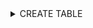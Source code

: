 <details>
<summary>CREATE TABLE</summary>

```sql
IF OBJECT_ID(N'[dbo].[T_ACSGR]', 'SN') IS NOT NULL DROP SYNONYM [dbo].[T_ACSGR];CREATE SYNONYM [dbo].[T_ACSGR] FOR [default].[main_ac_x_215].[dbo].[T_ACSGR];
IF OBJECT_ID(N'[dbo].[T_ACSGRLVLS]', 'SN') IS NOT NULL DROP SYNONYM [dbo].[T_ACSGRLVLS];CREATE SYNONYM [dbo].[T_ACSGRLVLS] FOR [default].[main_ac_x_215].[dbo].[T_ACSGRLVLS];
IF OBJECT_ID(N'[dbo].[T_ACSGRSENT]', 'SN') IS NOT NULL DROP SYNONYM [dbo].[T_ACSGRSENT];CREATE SYNONYM [dbo].[T_ACSGRSENT] FOR [default].[main_ac_x_215].[dbo].[T_ACSGRSENT];
IF OBJECT_ID(N'[dbo].[T_ACSGRUSS]', 'SN') IS NOT NULL DROP SYNONYM [dbo].[T_ACSGRUSS];CREATE SYNONYM [dbo].[T_ACSGRUSS] FOR [default].[main_ac_x_215].[dbo].[T_ACSGRUSS];
IF OBJECT_ID(N'[dbo].[T_ACSLVL]', 'SN') IS NOT NULL DROP SYNONYM [dbo].[T_ACSLVL];CREATE SYNONYM [dbo].[T_ACSLVL] FOR [default].[main_ac_x_215].[dbo].[T_ACSLVL];
IF OBJECT_ID(N'[dbo].[T_ACSLVLITM]', 'SN') IS NOT NULL DROP SYNONYM [dbo].[T_ACSLVLITM];CREATE SYNONYM [dbo].[T_ACSLVLITM] FOR [default].[main_ac_x_215].[dbo].[T_ACSLVLITM];
IF OBJECT_ID(N'[dbo].[T_ACSLVLITMDRS]', 'SN') IS NOT NULL DROP SYNONYM [dbo].[T_ACSLVLITMDRS];CREATE SYNONYM [dbo].[T_ACSLVLITMDRS] FOR [default].[main_ac_x_215].[dbo].[T_ACSLVLITMDRS];
IF OBJECT_ID(N'[dbo].[T_ACSLVLITMS]', 'SN') IS NOT NULL DROP SYNONYM [dbo].[T_ACSLVLITMS];CREATE SYNONYM [dbo].[T_ACSLVLITMS] FOR [default].[main_ac_x_215].[dbo].[T_ACSLVLITMS];
IF OBJECT_ID(N'[dbo].[T_ACSLVLSENT]', 'SN') IS NOT NULL DROP SYNONYM [dbo].[T_ACSLVLSENT];CREATE SYNONYM [dbo].[T_ACSLVLSENT] FOR [default].[main_ac_x_215].[dbo].[T_ACSLVLSENT];
IF OBJECT_ID(N'[dbo].[T_AD_COLUMN]', 'SN') IS NOT NULL DROP SYNONYM [dbo].[T_AD_COLUMN];CREATE SYNONYM [dbo].[T_AD_COLUMN] FOR [default].[main_ac_x_215].[dbo].[T_AD_COLUMN];
IF OBJECT_ID(N'[dbo].[T_AD_GROUP_FILTER]', 'SN') IS NOT NULL DROP SYNONYM [dbo].[T_AD_GROUP_FILTER];CREATE SYNONYM [dbo].[T_AD_GROUP_FILTER] FOR [default].[main_ac_x_215].[dbo].[T_AD_GROUP_FILTER];
IF OBJECT_ID(N'[dbo].[T_AD_GROUP_FILTER_SETTING]', 'SN') IS NOT NULL DROP SYNONYM [dbo].[T_AD_GROUP_FILTER_SETTING];CREATE SYNONYM [dbo].[T_AD_GROUP_FILTER_SETTING] FOR [default].[main_ac_x_215].[dbo].[T_AD_GROUP_FILTER_SETTING];
IF OBJECT_ID(N'[dbo].[T_AD_USRMAPPING]', 'SN') IS NOT NULL DROP SYNONYM [dbo].[T_AD_USRMAPPING];CREATE SYNONYM [dbo].[T_AD_USRMAPPING] FOR [default].[main_ac_x_215].[dbo].[T_AD_USRMAPPING];
IF OBJECT_ID(N'[dbo].[T_ADSERVER_SETTING]', 'SN') IS NOT NULL DROP SYNONYM [dbo].[T_ADSERVER_SETTING];CREATE SYNONYM [dbo].[T_ADSERVER_SETTING] FOR [default].[main_ac_x_215].[dbo].[T_ADSERVER_SETTING];
IF OBJECT_ID(N'[dbo].[T_ADT]', 'SN') IS NOT NULL DROP SYNONYM [dbo].[T_ADT];CREATE SYNONYM [dbo].[T_ADT] FOR [default].[main_ac_x_215].[dbo].[T_ADT];
IF OBJECT_ID(N'[dbo].[T_ADVUSRCRD]', 'SN') IS NOT NULL DROP SYNONYM [dbo].[T_ADVUSRCRD];CREATE SYNONYM [dbo].[T_ADVUSRCRD] FOR [default].[main_ac_x_215].[dbo].[T_ADVUSRCRD];
IF OBJECT_ID(N'[dbo].[T_ADVUSRGRP]', 'SN') IS NOT NULL DROP SYNONYM [dbo].[T_ADVUSRGRP];CREATE SYNONYM [dbo].[T_ADVUSRGRP] FOR [default].[main_ac_x_215].[dbo].[T_ADVUSRGRP];
IF OBJECT_ID(N'[dbo].[T_ALMACT]', 'SN') IS NOT NULL DROP SYNONYM [dbo].[T_ALMACT];CREATE SYNONYM [dbo].[T_ALMACT] FOR [default].[main_ac_x_215].[dbo].[T_ALMACT];
IF OBJECT_ID(N'[dbo].[T_ALMDR]', 'SN') IS NOT NULL DROP SYNONYM [dbo].[T_ALMDR];CREATE SYNONYM [dbo].[T_ALMDR] FOR [default].[main_ac_x_215].[dbo].[T_ALMDR];
IF OBJECT_ID(N'[dbo].[T_ALMEML]', 'SN') IS NOT NULL DROP SYNONYM [dbo].[T_ALMEML];CREATE SYNONYM [dbo].[T_ALMEML] FOR [default].[main_ac_x_215].[dbo].[T_ALMEML];
IF OBJECT_ID(N'[dbo].[T_ALMMSG]', 'SN') IS NOT NULL DROP SYNONYM [dbo].[T_ALMMSG];CREATE SYNONYM [dbo].[T_ALMMSG] FOR [default].[main_ac_x_215].[dbo].[T_ALMMSG];
IF OBJECT_ID(N'[dbo].[T_ALMSET]', 'SN') IS NOT NULL DROP SYNONYM [dbo].[T_ALMSET];CREATE SYNONYM [dbo].[T_ALMSET] FOR [default].[main_ac_x_215].[dbo].[T_ALMSET];
IF OBJECT_ID(N'[dbo].[T_ALMSETEVT]', 'SN') IS NOT NULL DROP SYNONYM [dbo].[T_ALMSETEVT];CREATE SYNONYM [dbo].[T_ALMSETEVT] FOR [default].[main_ac_x_215].[dbo].[T_ALMSETEVT];
IF OBJECT_ID(N'[dbo].[T_ALMSETOBJ]', 'SN') IS NOT NULL DROP SYNONYM [dbo].[T_ALMSETOBJ];CREATE SYNONYM [dbo].[T_ALMSETOBJ] FOR [default].[main_ac_x_215].[dbo].[T_ALMSETOBJ];
IF OBJECT_ID(N'[dbo].[T_ALMSMTPSET]', 'SN') IS NOT NULL DROP SYNONYM [dbo].[T_ALMSMTPSET];CREATE SYNONYM [dbo].[T_ALMSMTPSET] FOR [default].[main_ac_x_215].[dbo].[T_ALMSMTPSET];
IF OBJECT_ID(N'[dbo].[T_ALMSNDSET]', 'SN') IS NOT NULL DROP SYNONYM [dbo].[T_ALMSNDSET];CREATE SYNONYM [dbo].[T_ALMSNDSET] FOR [default].[main_ac_x_215].[dbo].[T_ALMSNDSET];
IF OBJECT_ID(N'[dbo].[T_APBBPACGR]', 'SN') IS NOT NULL DROP SYNONYM [dbo].[T_APBBPACGR];CREATE SYNONYM [dbo].[T_APBBPACGR] FOR [default].[main_ac_x_215].[dbo].[T_APBBPACGR];
IF OBJECT_ID(N'[dbo].[T_AREA_INFO]', 'SN') IS NOT NULL DROP SYNONYM [dbo].[T_AREA_INFO];CREATE SYNONYM [dbo].[T_AREA_INFO] FOR [default].[main_ac_x_215].[dbo].[T_AREA_INFO];
IF OBJECT_ID(N'[dbo].[T_ATMSYNDEVGRS]', 'SN') IS NOT NULL DROP SYNONYM [dbo].[T_ATMSYNDEVGRS];CREATE SYNONYM [dbo].[T_ATMSYNDEVGRS] FOR [default].[main_ac_x_215].[dbo].[T_ATMSYNDEVGRS];
IF OBJECT_ID(N'[dbo].[T_ATMSYNDEVS]', 'SN') IS NOT NULL DROP SYNONYM [dbo].[T_ATMSYNDEVS];CREATE SYNONYM [dbo].[T_ATMSYNDEVS] FOR [default].[main_ac_x_215].[dbo].[T_ATMSYNDEVS];
IF OBJECT_ID(N'[dbo].[T_AUDIT]', 'SN') IS NOT NULL DROP SYNONYM [dbo].[T_AUDIT];CREATE SYNONYM [dbo].[T_AUDIT] FOR [default].[main_ac_x_215].[dbo].[T_AUDIT];
IF OBJECT_ID(N'[dbo].[T_AUTHGRP]', 'SN') IS NOT NULL DROP SYNONYM [dbo].[T_AUTHGRP];CREATE SYNONYM [dbo].[T_AUTHGRP] FOR [default].[main_ac_x_215].[dbo].[T_AUTHGRP];
IF OBJECT_ID(N'[dbo].[T_BLKL]', 'SN') IS NOT NULL DROP SYNONYM [dbo].[T_BLKL];CREATE SYNONYM [dbo].[T_BLKL] FOR [default].[main_ac_x_215].[dbo].[T_BLKL];
IF OBJECT_ID(N'[dbo].[T_BZOUP]', 'SN') IS NOT NULL DROP SYNONYM [dbo].[T_BZOUP];CREATE SYNONYM [dbo].[T_BZOUP] FOR [default].[main_ac_x_215].[dbo].[T_BZOUP];
IF OBJECT_ID(N'[dbo].[T_CRD]', 'SN') IS NOT NULL DROP SYNONYM [dbo].[T_CRD];CREATE SYNONYM [dbo].[T_CRD] FOR [default].[main_ac_x_215].[dbo].[T_CRD];
IF OBJECT_ID(N'[dbo].[T_CRDIDASM]', 'SN') IS NOT NULL DROP SYNONYM [dbo].[T_CRDIDASM];CREATE SYNONYM [dbo].[T_CRDIDASM] FOR [default].[main_ac_x_215].[dbo].[T_CRDIDASM];
IF OBJECT_ID(N'[dbo].[T_CRDISSHIS]', 'SN') IS NOT NULL DROP SYNONYM [dbo].[T_CRDISSHIS];CREATE SYNONYM [dbo].[T_CRDISSHIS] FOR [default].[main_ac_x_215].[dbo].[T_CRDISSHIS];
IF OBJECT_ID(N'[dbo].[T_CRDLAY]', 'SN') IS NOT NULL DROP SYNONYM [dbo].[T_CRDLAY];CREATE SYNONYM [dbo].[T_CRDLAY] FOR [default].[main_ac_x_215].[dbo].[T_CRDLAY];
IF OBJECT_ID(N'[dbo].[T_CRDLAY_FELICA]', 'SN') IS NOT NULL DROP SYNONYM [dbo].[T_CRDLAY_FELICA];CREATE SYNONYM [dbo].[T_CRDLAY_FELICA] FOR [default].[main_ac_x_215].[dbo].[T_CRDLAY_FELICA];
IF OBJECT_ID(N'[dbo].[T_CRDMOACHIS]', 'SN') IS NOT NULL DROP SYNONYM [dbo].[T_CRDMOACHIS];CREATE SYNONYM [dbo].[T_CRDMOACHIS] FOR [default].[main_ac_x_215].[dbo].[T_CRDMOACHIS];
IF OBJECT_ID(N'[dbo].[T_CRDT]', 'SN') IS NOT NULL DROP SYNONYM [dbo].[T_CRDT];CREATE SYNONYM [dbo].[T_CRDT] FOR [default].[main_ac_x_215].[dbo].[T_CRDT];
IF OBJECT_ID(N'[dbo].[T_CRDTBIN]', 'SN') IS NOT NULL DROP SYNONYM [dbo].[T_CRDTBIN];CREATE SYNONYM [dbo].[T_CRDTBIN] FOR [default].[main_ac_x_215].[dbo].[T_CRDTBIN];
IF OBJECT_ID(N'[dbo].[T_CRDTYP]', 'SN') IS NOT NULL DROP SYNONYM [dbo].[T_CRDTYP];CREATE SYNONYM [dbo].[T_CRDTYP] FOR [default].[main_ac_x_215].[dbo].[T_CRDTYP];
IF OBJECT_ID(N'[dbo].[T_CUSFLDTYP]', 'SN') IS NOT NULL DROP SYNONYM [dbo].[T_CUSFLDTYP];CREATE SYNONYM [dbo].[T_CUSFLDTYP] FOR [default].[main_ac_x_215].[dbo].[T_CUSFLDTYP];
IF OBJECT_ID(N'[dbo].[T_CUSFLDTYP_VST]', 'SN') IS NOT NULL DROP SYNONYM [dbo].[T_CUSFLDTYP_VST];CREATE SYNONYM [dbo].[T_CUSFLDTYP_VST] FOR [default].[main_ac_x_215].[dbo].[T_CUSFLDTYP_VST];
IF OBJECT_ID(N'[dbo].[T_DASHBOARD_SETTING]', 'SN') IS NOT NULL DROP SYNONYM [dbo].[T_DASHBOARD_SETTING];CREATE SYNONYM [dbo].[T_DASHBOARD_SETTING] FOR [default].[main_ac_x_215].[dbo].[T_DASHBOARD_SETTING];
IF OBJECT_ID(N'[dbo].[T_DBLMDACSGRS]', 'SN') IS NOT NULL DROP SYNONYM [dbo].[T_DBLMDACSGRS];CREATE SYNONYM [dbo].[T_DBLMDACSGRS] FOR [default].[main_ac_x_215].[dbo].[T_DBLMDACSGRS];
IF OBJECT_ID(N'[dbo].[T_DBLMDFLRGRS]', 'SN') IS NOT NULL DROP SYNONYM [dbo].[T_DBLMDFLRGRS];CREATE SYNONYM [dbo].[T_DBLMDFLRGRS] FOR [default].[main_ac_x_215].[dbo].[T_DBLMDFLRGRS];
IF OBJECT_ID(N'[dbo].[T_DEV]', 'SN') IS NOT NULL DROP SYNONYM [dbo].[T_DEV];CREATE SYNONYM [dbo].[T_DEV] FOR [default].[main_ac_x_215].[dbo].[T_DEV];
IF OBJECT_ID(N'[dbo].[T_DEV_FLLR]', 'SN') IS NOT NULL DROP SYNONYM [dbo].[T_DEV_FLLR];CREATE SYNONYM [dbo].[T_DEV_FLLR] FOR [default].[main_ac_x_215].[dbo].[T_DEV_FLLR];
IF OBJECT_ID(N'[dbo].[T_DEV3RDPRNT]', 'SN') IS NOT NULL DROP SYNONYM [dbo].[T_DEV3RDPRNT];CREATE SYNONYM [dbo].[T_DEV3RDPRNT] FOR [default].[main_ac_x_215].[dbo].[T_DEV3RDPRNT];
IF OBJECT_ID(N'[dbo].[T_DEVCAP]', 'SN') IS NOT NULL DROP SYNONYM [dbo].[T_DEVCAP];CREATE SYNONYM [dbo].[T_DEVCAP] FOR [default].[main_ac_x_215].[dbo].[T_DEVCAP];
IF OBJECT_ID(N'[dbo].[T_DEVCAPS]', 'SN') IS NOT NULL DROP SYNONYM [dbo].[T_DEVCAPS];CREATE SYNONYM [dbo].[T_DEVCAPS] FOR [default].[main_ac_x_215].[dbo].[T_DEVCAPS];
IF OBJECT_ID(N'[dbo].[T_DEVCAPSFRDEV]', 'SN') IS NOT NULL DROP SYNONYM [dbo].[T_DEVCAPSFRDEV];CREATE SYNONYM [dbo].[T_DEVCAPSFRDEV] FOR [default].[main_ac_x_215].[dbo].[T_DEVCAPSFRDEV];
IF OBJECT_ID(N'[dbo].[T_DEVFORCECMD]', 'SN') IS NOT NULL DROP SYNONYM [dbo].[T_DEVFORCECMD];CREATE SYNONYM [dbo].[T_DEVFORCECMD] FOR [default].[main_ac_x_215].[dbo].[T_DEVFORCECMD];
IF OBJECT_ID(N'[dbo].[T_DEVGR]', 'SN') IS NOT NULL DROP SYNONYM [dbo].[T_DEVGR];CREATE SYNONYM [dbo].[T_DEVGR] FOR [default].[main_ac_x_215].[dbo].[T_DEVGR];
IF OBJECT_ID(N'[dbo].[T_DEVINACTIVE]', 'SN') IS NOT NULL DROP SYNONYM [dbo].[T_DEVINACTIVE];CREATE SYNONYM [dbo].[T_DEVINACTIVE] FOR [default].[main_ac_x_215].[dbo].[T_DEVINACTIVE];
IF OBJECT_ID(N'[dbo].[T_DEVOPRMD]', 'SN') IS NOT NULL DROP SYNONYM [dbo].[T_DEVOPRMD];CREATE SYNONYM [dbo].[T_DEVOPRMD] FOR [default].[main_ac_x_215].[dbo].[T_DEVOPRMD];
IF OBJECT_ID(N'[dbo].[T_DEVOPRT]', 'SN') IS NOT NULL DROP SYNONYM [dbo].[T_DEVOPRT];CREATE SYNONYM [dbo].[T_DEVOPRT] FOR [default].[main_ac_x_215].[dbo].[T_DEVOPRT];
IF OBJECT_ID(N'[dbo].[T_DEVRS4CHNS]', 'SN') IS NOT NULL DROP SYNONYM [dbo].[T_DEVRS4CHNS];CREATE SYNONYM [dbo].[T_DEVRS4CHNS] FOR [default].[main_ac_x_215].[dbo].[T_DEVRS4CHNS];
IF OBJECT_ID(N'[dbo].[T_DEVTHM]', 'SN') IS NOT NULL DROP SYNONYM [dbo].[T_DEVTHM];CREATE SYNONYM [dbo].[T_DEVTHM] FOR [default].[main_ac_x_215].[dbo].[T_DEVTHM];
IF OBJECT_ID(N'[dbo].[T_DEVTPOSDP]', 'SN') IS NOT NULL DROP SYNONYM [dbo].[T_DEVTPOSDP];CREATE SYNONYM [dbo].[T_DEVTPOSDP] FOR [default].[main_ac_x_215].[dbo].[T_DEVTPOSDP];
IF OBJECT_ID(N'[dbo].[T_DEVTYP]', 'SN') IS NOT NULL DROP SYNONYM [dbo].[T_DEVTYP];CREATE SYNONYM [dbo].[T_DEVTYP] FOR [default].[main_ac_x_215].[dbo].[T_DEVTYP];
IF OBJECT_ID(N'[dbo].[T_DEVWGD]', 'SN') IS NOT NULL DROP SYNONYM [dbo].[T_DEVWGD];CREATE SYNONYM [dbo].[T_DEVWGD] FOR [default].[main_ac_x_215].[dbo].[T_DEVWGD];
IF OBJECT_ID(N'[dbo].[T_DR]', 'SN') IS NOT NULL DROP SYNONYM [dbo].[T_DR];CREATE SYNONYM [dbo].[T_DR] FOR [default].[main_ac_x_215].[dbo].[T_DR];
IF OBJECT_ID(N'[dbo].[T_DR_FLR_MAP]', 'SN') IS NOT NULL DROP SYNONYM [dbo].[T_DR_FLR_MAP];CREATE SYNONYM [dbo].[T_DR_FLR_MAP] FOR [default].[main_ac_x_215].[dbo].[T_DR_FLR_MAP];
IF OBJECT_ID(N'[dbo].[T_DRGR]', 'SN') IS NOT NULL DROP SYNONYM [dbo].[T_DRGR];CREATE SYNONYM [dbo].[T_DRGR] FOR [default].[main_ac_x_215].[dbo].[T_DRGR];
IF OBJECT_ID(N'[dbo].[T_DRTRGACT]', 'SN') IS NOT NULL DROP SYNONYM [dbo].[T_DRTRGACT];CREATE SYNONYM [dbo].[T_DRTRGACT] FOR [default].[main_ac_x_215].[dbo].[T_DRTRGACT];
IF OBJECT_ID(N'[dbo].[T_DRZN]', 'SN') IS NOT NULL DROP SYNONYM [dbo].[T_DRZN];CREATE SYNONYM [dbo].[T_DRZN] FOR [default].[main_ac_x_215].[dbo].[T_DRZN];
IF OBJECT_ID(N'[dbo].[T_DST]', 'SN') IS NOT NULL DROP SYNONYM [dbo].[T_DST];CREATE SYNONYM [dbo].[T_DST] FOR [default].[main_ac_x_215].[dbo].[T_DST];
IF OBJECT_ID(N'[dbo].[T_ELVT]', 'SN') IS NOT NULL DROP SYNONYM [dbo].[T_ELVT];CREATE SYNONYM [dbo].[T_ELVT] FOR [default].[main_ac_x_215].[dbo].[T_ELVT];
IF OBJECT_ID(N'[dbo].[T_ELVTDEVS]', 'SN') IS NOT NULL DROP SYNONYM [dbo].[T_ELVTDEVS];CREATE SYNONYM [dbo].[T_ELVTDEVS] FOR [default].[main_ac_x_215].[dbo].[T_ELVTDEVS];
IF OBJECT_ID(N'[dbo].[T_ELVTGR]', 'SN') IS NOT NULL DROP SYNONYM [dbo].[T_ELVTGR];CREATE SYNONYM [dbo].[T_ELVTGR] FOR [default].[main_ac_x_215].[dbo].[T_ELVTGR];
IF OBJECT_ID(N'[dbo].[T_ELVTTRGACT]', 'SN') IS NOT NULL DROP SYNONYM [dbo].[T_ELVTTRGACT];CREATE SYNONYM [dbo].[T_ELVTTRGACT] FOR [default].[main_ac_x_215].[dbo].[T_ELVTTRGACT];
IF OBJECT_ID(N'[dbo].[T_EMAIL_CONTENT]', 'SN') IS NOT NULL DROP SYNONYM [dbo].[T_EMAIL_CONTENT];CREATE SYNONYM [dbo].[T_EMAIL_CONTENT] FOR [default].[main_ac_x_215].[dbo].[T_EMAIL_CONTENT];
IF OBJECT_ID(N'[dbo].[T_EMLST]', 'SN') IS NOT NULL DROP SYNONYM [dbo].[T_EMLST];CREATE SYNONYM [dbo].[T_EMLST] FOR [default].[main_ac_x_215].[dbo].[T_EMLST];
IF OBJECT_ID(N'[dbo].[T_ENCMGR]', 'SN') IS NOT NULL DROP SYNONYM [dbo].[T_ENCMGR];CREATE SYNONYM [dbo].[T_ENCMGR] FOR [default].[main_ac_x_215].[dbo].[T_ENCMGR];
IF OBJECT_ID(N'[dbo].[T_ERLDEV]', 'SN') IS NOT NULL DROP SYNONYM [dbo].[T_ERLDEV];CREATE SYNONYM [dbo].[T_ERLDEV] FOR [default].[main_ac_x_215].[dbo].[T_ERLDEV];
IF OBJECT_ID(N'[dbo].[T_ETRDEVS]', 'SN') IS NOT NULL DROP SYNONYM [dbo].[T_ETRDEVS];CREATE SYNONYM [dbo].[T_ETRDEVS] FOR [default].[main_ac_x_215].[dbo].[T_ETRDEVS];
IF OBJECT_ID(N'[dbo].[T_EVTFLT]', 'SN') IS NOT NULL DROP SYNONYM [dbo].[T_EVTFLT];CREATE SYNONYM [dbo].[T_EVTFLT] FOR [default].[main_ac_x_215].[dbo].[T_EVTFLT];
IF OBJECT_ID(N'[dbo].[T_EVTPRIO]', 'SN') IS NOT NULL DROP SYNONYM [dbo].[T_EVTPRIO];CREATE SYNONYM [dbo].[T_EVTPRIO] FOR [default].[main_ac_x_215].[dbo].[T_EVTPRIO];
IF OBJECT_ID(N'[dbo].[T_EVTPRIOALTDEVS]', 'SN') IS NOT NULL DROP SYNONYM [dbo].[T_EVTPRIOALTDEVS];CREATE SYNONYM [dbo].[T_EVTPRIOALTDEVS] FOR [default].[main_ac_x_215].[dbo].[T_EVTPRIOALTDEVS];
IF OBJECT_ID(N'[dbo].[T_EVTPRIOSND]', 'SN') IS NOT NULL DROP SYNONYM [dbo].[T_EVTPRIOSND];CREATE SYNONYM [dbo].[T_EVTPRIOSND] FOR [default].[main_ac_x_215].[dbo].[T_EVTPRIOSND];
IF OBJECT_ID(N'[dbo].[T_EVTSPC]', 'SN') IS NOT NULL DROP SYNONYM [dbo].[T_EVTSPC];CREATE SYNONYM [dbo].[T_EVTSPC] FOR [default].[main_ac_x_215].[dbo].[T_EVTSPC];
IF OBJECT_ID(N'[dbo].[T_EVTTYP]', 'SN') IS NOT NULL DROP SYNONYM [dbo].[T_EVTTYP];CREATE SYNONYM [dbo].[T_EVTTYP] FOR [default].[main_ac_x_215].[dbo].[T_EVTTYP];
IF OBJECT_ID(N'[dbo].[T_EVTTYP_GROUP]', 'SN') IS NOT NULL DROP SYNONYM [dbo].[T_EVTTYP_GROUP];CREATE SYNONYM [dbo].[T_EVTTYP_GROUP] FOR [default].[main_ac_x_215].[dbo].[T_EVTTYP_GROUP];
IF OBJECT_ID(N'[dbo].[T_EXDEVS]', 'SN') IS NOT NULL DROP SYNONYM [dbo].[T_EXDEVS];CREATE SYNONYM [dbo].[T_EXDEVS] FOR [default].[main_ac_x_215].[dbo].[T_EXDEVS];
IF OBJECT_ID(N'[dbo].[T_EXTSYS]', 'SN') IS NOT NULL DROP SYNONYM [dbo].[T_EXTSYS];CREATE SYNONYM [dbo].[T_EXTSYS] FOR [default].[main_ac_x_215].[dbo].[T_EXTSYS];
IF OBJECT_ID(N'[dbo].[T_FAILSYNCACSGRUPDATE]', 'SN') IS NOT NULL DROP SYNONYM [dbo].[T_FAILSYNCACSGRUPDATE];CREATE SYNONYM [dbo].[T_FAILSYNCACSGRUPDATE] FOR [default].[main_ac_x_215].[dbo].[T_FAILSYNCACSGRUPDATE];
IF OBJECT_ID(N'[dbo].[T_FAILSYNCACSLVLUPDATE]', 'SN') IS NOT NULL DROP SYNONYM [dbo].[T_FAILSYNCACSLVLUPDATE];CREATE SYNONYM [dbo].[T_FAILSYNCACSLVLUPDATE] FOR [default].[main_ac_x_215].[dbo].[T_FAILSYNCACSLVLUPDATE];
IF OBJECT_ID(N'[dbo].[T_FAILSYNCFLRLVLUPDATE]', 'SN') IS NOT NULL DROP SYNONYM [dbo].[T_FAILSYNCFLRLVLUPDATE];CREATE SYNONYM [dbo].[T_FAILSYNCFLRLVLUPDATE] FOR [default].[main_ac_x_215].[dbo].[T_FAILSYNCFLRLVLUPDATE];
IF OBJECT_ID(N'[dbo].[T_FAILSYNCUSRUPDATE]', 'SN') IS NOT NULL DROP SYNONYM [dbo].[T_FAILSYNCUSRUPDATE];CREATE SYNONYM [dbo].[T_FAILSYNCUSRUPDATE] FOR [default].[main_ac_x_215].[dbo].[T_FAILSYNCUSRUPDATE];
IF OBJECT_ID(N'[dbo].[T_FALDRGRS]', 'SN') IS NOT NULL DROP SYNONYM [dbo].[T_FALDRGRS];CREATE SYNONYM [dbo].[T_FALDRGRS] FOR [default].[main_ac_x_215].[dbo].[T_FALDRGRS];
IF OBJECT_ID(N'[dbo].[T_FALDRS]', 'SN') IS NOT NULL DROP SYNONYM [dbo].[T_FALDRS];CREATE SYNONYM [dbo].[T_FALDRS] FOR [default].[main_ac_x_215].[dbo].[T_FALDRS];
IF OBJECT_ID(N'[dbo].[T_FALELVTS]', 'SN') IS NOT NULL DROP SYNONYM [dbo].[T_FALELVTS];CREATE SYNONYM [dbo].[T_FALELVTS] FOR [default].[main_ac_x_215].[dbo].[T_FALELVTS];
IF OBJECT_ID(N'[dbo].[T_FCLTY_INFO]', 'SN') IS NOT NULL DROP SYNONYM [dbo].[T_FCLTY_INFO];CREATE SYNONYM [dbo].[T_FCLTY_INFO] FOR [default].[main_ac_x_215].[dbo].[T_FCLTY_INFO];
IF OBJECT_ID(N'[dbo].[T_FCTMPL]', 'SN') IS NOT NULL DROP SYNONYM [dbo].[T_FCTMPL];CREATE SYNONYM [dbo].[T_FCTMPL] FOR [default].[main_ac_x_215].[dbo].[T_FCTMPL];
IF OBJECT_ID(N'[dbo].[T_FLKBPACGR]', 'SN') IS NOT NULL DROP SYNONYM [dbo].[T_FLKBPACGR];CREATE SYNONYM [dbo].[T_FLKBPACGR] FOR [default].[main_ac_x_215].[dbo].[T_FLKBPACGR];
IF OBJECT_ID(N'[dbo].[T_FLKDRGRS]', 'SN') IS NOT NULL DROP SYNONYM [dbo].[T_FLKDRGRS];CREATE SYNONYM [dbo].[T_FLKDRGRS] FOR [default].[main_ac_x_215].[dbo].[T_FLKDRGRS];
IF OBJECT_ID(N'[dbo].[T_FLKDRS]', 'SN') IS NOT NULL DROP SYNONYM [dbo].[T_FLKDRS];CREATE SYNONYM [dbo].[T_FLKDRS] FOR [default].[main_ac_x_215].[dbo].[T_FLKDRS];
IF OBJECT_ID(N'[dbo].[T_FLKELVTS]', 'SN') IS NOT NULL DROP SYNONYM [dbo].[T_FLKELVTS];CREATE SYNONYM [dbo].[T_FLKELVTS] FOR [default].[main_ac_x_215].[dbo].[T_FLKELVTS];
IF OBJECT_ID(N'[dbo].[T_FLR_INFO]', 'SN') IS NOT NULL DROP SYNONYM [dbo].[T_FLR_INFO];CREATE SYNONYM [dbo].[T_FLR_INFO] FOR [default].[main_ac_x_215].[dbo].[T_FLR_INFO];
IF OBJECT_ID(N'[dbo].[T_FLRGRLVLS]', 'SN') IS NOT NULL DROP SYNONYM [dbo].[T_FLRGRLVLS];CREATE SYNONYM [dbo].[T_FLRGRLVLS] FOR [default].[main_ac_x_215].[dbo].[T_FLRGRLVLS];
IF OBJECT_ID(N'[dbo].[T_FLRLVL]', 'SN') IS NOT NULL DROP SYNONYM [dbo].[T_FLRLVL];CREATE SYNONYM [dbo].[T_FLRLVL] FOR [default].[main_ac_x_215].[dbo].[T_FLRLVL];
IF OBJECT_ID(N'[dbo].[T_FLRLVLITM]', 'SN') IS NOT NULL DROP SYNONYM [dbo].[T_FLRLVLITM];CREATE SYNONYM [dbo].[T_FLRLVLITM] FOR [default].[main_ac_x_215].[dbo].[T_FLRLVLITM];
IF OBJECT_ID(N'[dbo].[T_FLRLVLITMELVTS]', 'SN') IS NOT NULL DROP SYNONYM [dbo].[T_FLRLVLITMELVTS];CREATE SYNONYM [dbo].[T_FLRLVLITMELVTS] FOR [default].[main_ac_x_215].[dbo].[T_FLRLVLITMELVTS];
IF OBJECT_ID(N'[dbo].[T_FLRLVLITMS]', 'SN') IS NOT NULL DROP SYNONYM [dbo].[T_FLRLVLITMS];CREATE SYNONYM [dbo].[T_FLRLVLITMS] FOR [default].[main_ac_x_215].[dbo].[T_FLRLVLITMS];
IF OBJECT_ID(N'[dbo].[T_FLRLVLSENT]', 'SN') IS NOT NULL DROP SYNONYM [dbo].[T_FLRLVLSENT];CREATE SYNONYM [dbo].[T_FLRLVLSENT] FOR [default].[main_ac_x_215].[dbo].[T_FLRLVLSENT];
IF OBJECT_ID(N'[dbo].[T_FLRS]', 'SN') IS NOT NULL DROP SYNONYM [dbo].[T_FLRS];CREATE SYNONYM [dbo].[T_FLRS] FOR [default].[main_ac_x_215].[dbo].[T_FLRS];
IF OBJECT_ID(N'[dbo].[T_FNGPTMPL]', 'SN') IS NOT NULL DROP SYNONYM [dbo].[T_FNGPTMPL];CREATE SYNONYM [dbo].[T_FNGPTMPL] FOR [default].[main_ac_x_215].[dbo].[T_FNGPTMPL];
IF OBJECT_ID(N'[dbo].[T_FNGPTMPLVER]', 'SN') IS NOT NULL DROP SYNONYM [dbo].[T_FNGPTMPLVER];CREATE SYNONYM [dbo].[T_FNGPTMPLVER] FOR [default].[main_ac_x_215].[dbo].[T_FNGPTMPLVER];
IF OBJECT_ID(N'[dbo].[T_FULACGRS]', 'SN') IS NOT NULL DROP SYNONYM [dbo].[T_FULACGRS];CREATE SYNONYM [dbo].[T_FULACGRS] FOR [default].[main_ac_x_215].[dbo].[T_FULACGRS];
IF OBJECT_ID(N'[dbo].[T_FULDRGRS]', 'SN') IS NOT NULL DROP SYNONYM [dbo].[T_FULDRGRS];CREATE SYNONYM [dbo].[T_FULDRGRS] FOR [default].[main_ac_x_215].[dbo].[T_FULDRGRS];
IF OBJECT_ID(N'[dbo].[T_FULDRS]', 'SN') IS NOT NULL DROP SYNONYM [dbo].[T_FULDRS];CREATE SYNONYM [dbo].[T_FULDRS] FOR [default].[main_ac_x_215].[dbo].[T_FULDRS];
IF OBJECT_ID(N'[dbo].[T_FULELVTS]', 'SN') IS NOT NULL DROP SYNONYM [dbo].[T_FULELVTS];CREATE SYNONYM [dbo].[T_FULELVTS] FOR [default].[main_ac_x_215].[dbo].[T_FULELVTS];
IF OBJECT_ID(N'[dbo].[T_GIS_DOOR_INFO]', 'SN') IS NOT NULL DROP SYNONYM [dbo].[T_GIS_DOOR_INFO];CREATE SYNONYM [dbo].[T_GIS_DOOR_INFO] FOR [default].[main_ac_x_215].[dbo].[T_GIS_DOOR_INFO];
IF OBJECT_ID(N'[dbo].[T_GIS_VCM_INFO]', 'SN') IS NOT NULL DROP SYNONYM [dbo].[T_GIS_VCM_INFO];CREATE SYNONYM [dbo].[T_GIS_VCM_INFO] FOR [default].[main_ac_x_215].[dbo].[T_GIS_VCM_INFO];
IF OBJECT_ID(N'[dbo].[T_GRM]', 'SN') IS NOT NULL DROP SYNONYM [dbo].[T_GRM];CREATE SYNONYM [dbo].[T_GRM] FOR [default].[main_ac_x_215].[dbo].[T_GRM];
IF OBJECT_ID(N'[dbo].[T_GRMEL]', 'SN') IS NOT NULL DROP SYNONYM [dbo].[T_GRMEL];CREATE SYNONYM [dbo].[T_GRMEL] FOR [default].[main_ac_x_215].[dbo].[T_GRMEL];
IF OBJECT_ID(N'[dbo].[T_GRMELTYP]', 'SN') IS NOT NULL DROP SYNONYM [dbo].[T_GRMELTYP];CREATE SYNONYM [dbo].[T_GRMELTYP] FOR [default].[main_ac_x_215].[dbo].[T_GRMELTYP];
IF OBJECT_ID(N'[dbo].[T_GRMELVID]', 'SN') IS NOT NULL DROP SYNONYM [dbo].[T_GRMELVID];CREATE SYNONYM [dbo].[T_GRMELVID] FOR [default].[main_ac_x_215].[dbo].[T_GRMELVID];
IF OBJECT_ID(N'[dbo].[T_GRMGR]', 'SN') IS NOT NULL DROP SYNONYM [dbo].[T_GRMGR];CREATE SYNONYM [dbo].[T_GRMGR] FOR [default].[main_ac_x_215].[dbo].[T_GRMGR];
IF OBJECT_ID(N'[dbo].[T_HOL]', 'SN') IS NOT NULL DROP SYNONYM [dbo].[T_HOL];CREATE SYNONYM [dbo].[T_HOL] FOR [default].[main_ac_x_215].[dbo].[T_HOL];
IF OBJECT_ID(N'[dbo].[T_HOLGR]', 'SN') IS NOT NULL DROP SYNONYM [dbo].[T_HOLGR];CREATE SYNONYM [dbo].[T_HOLGR] FOR [default].[main_ac_x_215].[dbo].[T_HOLGR];
IF OBJECT_ID(N'[dbo].[T_HOLSCH]', 'SN') IS NOT NULL DROP SYNONYM [dbo].[T_HOLSCH];CREATE SYNONYM [dbo].[T_HOLSCH] FOR [default].[main_ac_x_215].[dbo].[T_HOLSCH];
IF OBJECT_ID(N'[dbo].[T_HOLSCHTMPRDS]', 'SN') IS NOT NULL DROP SYNONYM [dbo].[T_HOLSCHTMPRDS];CREATE SYNONYM [dbo].[T_HOLSCHTMPRDS] FOR [default].[main_ac_x_215].[dbo].[T_HOLSCHTMPRDS];
IF OBJECT_ID(N'[dbo].[T_IMGLGJB]', 'SN') IS NOT NULL DROP SYNONYM [dbo].[T_IMGLGJB];CREATE SYNONYM [dbo].[T_IMGLGJB] FOR [default].[main_ac_x_215].[dbo].[T_IMGLGJB];
IF OBJECT_ID(N'[dbo].[T_INPCFG]', 'SN') IS NOT NULL DROP SYNONYM [dbo].[T_INPCFG];CREATE SYNONYM [dbo].[T_INPCFG] FOR [default].[main_ac_x_215].[dbo].[T_INPCFG];
IF OBJECT_ID(N'[dbo].[T_INPCFGEX]', 'SN') IS NOT NULL DROP SYNONYM [dbo].[T_INPCFGEX];CREATE SYNONYM [dbo].[T_INPCFGEX] FOR [default].[main_ac_x_215].[dbo].[T_INPCFGEX];
IF OBJECT_ID(N'[dbo].[T_LEDOUP]', 'SN') IS NOT NULL DROP SYNONYM [dbo].[T_LEDOUP];CREATE SYNONYM [dbo].[T_LEDOUP] FOR [default].[main_ac_x_215].[dbo].[T_LEDOUP];
IF OBJECT_ID(N'[dbo].[T_LGSERVEREVT]', 'SN') IS NOT NULL DROP SYNONYM [dbo].[T_LGSERVEREVT];CREATE SYNONYM [dbo].[T_LGSERVEREVT] FOR [default].[main_ac_x_215].[dbo].[T_LGSERVEREVT];
IF OBJECT_ID(N'[dbo].[T_LGTBIDX]', 'SN') IS NOT NULL DROP SYNONYM [dbo].[T_LGTBIDX];CREATE SYNONYM [dbo].[T_LGTBIDX] FOR [default].[main_ac_x_215].[dbo].[T_LGTBIDX];
IF OBJECT_ID(N'[dbo].[T_LGUPDHIS]', 'SN') IS NOT NULL DROP SYNONYM [dbo].[T_LGUPDHIS];CREATE SYNONYM [dbo].[T_LGUPDHIS] FOR [default].[main_ac_x_215].[dbo].[T_LGUPDHIS];
IF OBJECT_ID(N'[dbo].[T_LICENSES]', 'SN') IS NOT NULL DROP SYNONYM [dbo].[T_LICENSES];CREATE SYNONYM [dbo].[T_LICENSES] FOR [default].[main_ac_x_215].[dbo].[T_LICENSES];
IF OBJECT_ID(N'[dbo].[T_LSTLOG]', 'SN') IS NOT NULL DROP SYNONYM [dbo].[T_LSTLOG];CREATE SYNONYM [dbo].[T_LSTLOG] FOR [default].[main_ac_x_215].[dbo].[T_LSTLOG];
IF OBJECT_ID(N'[dbo].[T_LSTSYNSTA]', 'SN') IS NOT NULL DROP SYNONYM [dbo].[T_LSTSYNSTA];CREATE SYNONYM [dbo].[T_LSTSYNSTA] FOR [default].[main_ac_x_215].[dbo].[T_LSTSYNSTA];
IF OBJECT_ID(N'[dbo].[T_LSTUSRAUTH]', 'SN') IS NOT NULL DROP SYNONYM [dbo].[T_LSTUSRAUTH];CREATE SYNONYM [dbo].[T_LSTUSRAUTH] FOR [default].[main_ac_x_215].[dbo].[T_LSTUSRAUTH];
IF OBJECT_ID(N'[dbo].[T_LULACGRS]', 'SN') IS NOT NULL DROP SYNONYM [dbo].[T_LULACGRS];CREATE SYNONYM [dbo].[T_LULACGRS] FOR [default].[main_ac_x_215].[dbo].[T_LULACGRS];
IF OBJECT_ID(N'[dbo].[T_MBLCRD]', 'SN') IS NOT NULL DROP SYNONYM [dbo].[T_MBLCRD];CREATE SYNONYM [dbo].[T_MBLCRD] FOR [default].[main_ac_x_215].[dbo].[T_MBLCRD];
IF OBJECT_ID(N'[dbo].[T_MOBILE_CREDENTIAL]', 'SN') IS NOT NULL DROP SYNONYM [dbo].[T_MOBILE_CREDENTIAL];CREATE SYNONYM [dbo].[T_MOBILE_CREDENTIAL] FOR [default].[main_ac_x_215].[dbo].[T_MOBILE_CREDENTIAL];
IF OBJECT_ID(N'[dbo].[T_MOBILE_PICTURE_HASH]', 'SN') IS NOT NULL DROP SYNONYM [dbo].[T_MOBILE_PICTURE_HASH];CREATE SYNONYM [dbo].[T_MOBILE_PICTURE_HASH] FOR [default].[main_ac_x_215].[dbo].[T_MOBILE_PICTURE_HASH];
IF OBJECT_ID(N'[dbo].[T_MXDT]', 'SN') IS NOT NULL DROP SYNONYM [dbo].[T_MXDT];CREATE SYNONYM [dbo].[T_MXDT] FOR [default].[main_ac_x_215].[dbo].[T_MXDT];
IF OBJECT_ID(N'[dbo].[T_NESTED_DEV]', 'SN') IS NOT NULL DROP SYNONYM [dbo].[T_NESTED_DEV];CREATE SYNONYM [dbo].[T_NESTED_DEV] FOR [default].[main_ac_x_215].[dbo].[T_NESTED_DEV];
IF OBJECT_ID(N'[dbo].[T_NESTED_DEVGR]', 'SN') IS NOT NULL DROP SYNONYM [dbo].[T_NESTED_DEVGR];CREATE SYNONYM [dbo].[T_NESTED_DEVGR] FOR [default].[main_ac_x_215].[dbo].[T_NESTED_DEVGR];
IF OBJECT_ID(N'[dbo].[T_NESTED_DRGR]', 'SN') IS NOT NULL DROP SYNONYM [dbo].[T_NESTED_DRGR];CREATE SYNONYM [dbo].[T_NESTED_DRGR] FOR [default].[main_ac_x_215].[dbo].[T_NESTED_DRGR];
IF OBJECT_ID(N'[dbo].[T_NESTED_ELVTGR]', 'SN') IS NOT NULL DROP SYNONYM [dbo].[T_NESTED_ELVTGR];CREATE SYNONYM [dbo].[T_NESTED_ELVTGR] FOR [default].[main_ac_x_215].[dbo].[T_NESTED_ELVTGR];
IF OBJECT_ID(N'[dbo].[T_NESTED_GRMGR]', 'SN') IS NOT NULL DROP SYNONYM [dbo].[T_NESTED_GRMGR];CREATE SYNONYM [dbo].[T_NESTED_GRMGR] FOR [default].[main_ac_x_215].[dbo].[T_NESTED_GRMGR];
IF OBJECT_ID(N'[dbo].[T_NESTED_USRGR]', 'SN') IS NOT NULL DROP SYNONYM [dbo].[T_NESTED_USRGR];CREATE SYNONYM [dbo].[T_NESTED_USRGR] FOR [default].[main_ac_x_215].[dbo].[T_NESTED_USRGR];
IF OBJECT_ID(N'[dbo].[T_NTC]', 'SN') IS NOT NULL DROP SYNONYM [dbo].[T_NTC];CREATE SYNONYM [dbo].[T_NTC] FOR [default].[main_ac_x_215].[dbo].[T_NTC];
IF OBJECT_ID(N'[dbo].[T_OCCPBPACGR]', 'SN') IS NOT NULL DROP SYNONYM [dbo].[T_OCCPBPACGR];CREATE SYNONYM [dbo].[T_OCCPBPACGR] FOR [default].[main_ac_x_215].[dbo].[T_OCCPBPACGR];
IF OBJECT_ID(N'[dbo].[T_OUPSIG]', 'SN') IS NOT NULL DROP SYNONYM [dbo].[T_OUPSIG];CREATE SYNONYM [dbo].[T_OUPSIG] FOR [default].[main_ac_x_215].[dbo].[T_OUPSIG];
IF OBJECT_ID(N'[dbo].[T_PERM]', 'SN') IS NOT NULL DROP SYNONYM [dbo].[T_PERM];CREATE SYNONYM [dbo].[T_PERM] FOR [default].[main_ac_x_215].[dbo].[T_PERM];
IF OBJECT_ID(N'[dbo].[T_POLYGON_INFO]', 'SN') IS NOT NULL DROP SYNONYM [dbo].[T_POLYGON_INFO];CREATE SYNONYM [dbo].[T_POLYGON_INFO] FOR [default].[main_ac_x_215].[dbo].[T_POLYGON_INFO];
IF OBJECT_ID(N'[dbo].[T_PRF]', 'SN') IS NOT NULL DROP SYNONYM [dbo].[T_PRF];CREATE SYNONYM [dbo].[T_PRF] FOR [default].[main_ac_x_215].[dbo].[T_PRF];
IF OBJECT_ID(N'[dbo].[T_QCACT]', 'SN') IS NOT NULL DROP SYNONYM [dbo].[T_QCACT];CREATE SYNONYM [dbo].[T_QCACT] FOR [default].[main_ac_x_215].[dbo].[T_QCACT];
IF OBJECT_ID(N'[dbo].[T_QCACTALM]', 'SN') IS NOT NULL DROP SYNONYM [dbo].[T_QCACTALM];CREATE SYNONYM [dbo].[T_QCACTALM] FOR [default].[main_ac_x_215].[dbo].[T_QCACTALM];
IF OBJECT_ID(N'[dbo].[T_QCACTPERM]', 'SN') IS NOT NULL DROP SYNONYM [dbo].[T_QCACTPERM];CREATE SYNONYM [dbo].[T_QCACTPERM] FOR [default].[main_ac_x_215].[dbo].[T_QCACTPERM];
IF OBJECT_ID(N'[dbo].[T_REPORT_EXPORT_SETTING]', 'SN') IS NOT NULL DROP SYNONYM [dbo].[T_REPORT_EXPORT_SETTING];CREATE SYNONYM [dbo].[T_REPORT_EXPORT_SETTING] FOR [default].[main_ac_x_215].[dbo].[T_REPORT_EXPORT_SETTING];
IF OBJECT_ID(N'[dbo].[T_REPORT_PRINT_SETTING]', 'SN') IS NOT NULL DROP SYNONYM [dbo].[T_REPORT_PRINT_SETTING];CREATE SYNONYM [dbo].[T_REPORT_PRINT_SETTING] FOR [default].[main_ac_x_215].[dbo].[T_REPORT_PRINT_SETTING];
IF OBJECT_ID(N'[dbo].[T_REPORT_SCHEDULES]', 'SN') IS NOT NULL DROP SYNONYM [dbo].[T_REPORT_SCHEDULES];CREATE SYNONYM [dbo].[T_REPORT_SCHEDULES] FOR [default].[main_ac_x_215].[dbo].[T_REPORT_SCHEDULES];
IF OBJECT_ID(N'[dbo].[T_REPORT_SETTING]', 'SN') IS NOT NULL DROP SYNONYM [dbo].[T_REPORT_SETTING];CREATE SYNONYM [dbo].[T_REPORT_SETTING] FOR [default].[main_ac_x_215].[dbo].[T_REPORT_SETTING];
IF OBJECT_ID(N'[dbo].[T_REPORT_TEMPLATE]', 'SN') IS NOT NULL DROP SYNONYM [dbo].[T_REPORT_TEMPLATE];CREATE SYNONYM [dbo].[T_REPORT_TEMPLATE] FOR [default].[main_ac_x_215].[dbo].[T_REPORT_TEMPLATE];
IF OBJECT_ID(N'[dbo].[T_REPORT_TEMPLATE_GROUP_FILTER]', 'SN') IS NOT NULL DROP SYNONYM [dbo].[T_REPORT_TEMPLATE_GROUP_FILTER];CREATE SYNONYM [dbo].[T_REPORT_TEMPLATE_GROUP_FILTER] FOR [default].[main_ac_x_215].[dbo].[T_REPORT_TEMPLATE_GROUP_FILTER];
IF OBJECT_ID(N'[dbo].[T_REPORT_TEMPLATE_USER_FILTER]', 'SN') IS NOT NULL DROP SYNONYM [dbo].[T_REPORT_TEMPLATE_USER_FILTER];CREATE SYNONYM [dbo].[T_REPORT_TEMPLATE_USER_FILTER] FOR [default].[main_ac_x_215].[dbo].[T_REPORT_TEMPLATE_USER_FILTER];
IF OBJECT_ID(N'[dbo].[T_REPORTTEMPID]', 'SN') IS NOT NULL DROP SYNONYM [dbo].[T_REPORTTEMPID];CREATE SYNONYM [dbo].[T_REPORTTEMPID] FOR [default].[main_ac_x_215].[dbo].[T_REPORTTEMPID];
IF OBJECT_ID(N'[dbo].[T_REPORTTEMPID_HEADER]', 'SN') IS NOT NULL DROP SYNONYM [dbo].[T_REPORTTEMPID_HEADER];CREATE SYNONYM [dbo].[T_REPORTTEMPID_HEADER] FOR [default].[main_ac_x_215].[dbo].[T_REPORTTEMPID_HEADER];
IF OBJECT_ID(N'[dbo].[T_RMJB]', 'SN') IS NOT NULL DROP SYNONYM [dbo].[T_RMJB];CREATE SYNONYM [dbo].[T_RMJB] FOR [default].[main_ac_x_215].[dbo].[T_RMJB];
IF OBJECT_ID(N'[dbo].[T_RMJBEV]', 'SN') IS NOT NULL DROP SYNONYM [dbo].[T_RMJBEV];CREATE SYNONYM [dbo].[T_RMJBEV] FOR [default].[main_ac_x_215].[dbo].[T_RMJBEV];
IF OBJECT_ID(N'[dbo].[T_RMJBZN]', 'SN') IS NOT NULL DROP SYNONYM [dbo].[T_RMJBZN];CREATE SYNONYM [dbo].[T_RMJBZN] FOR [default].[main_ac_x_215].[dbo].[T_RMJBZN];
IF OBJECT_ID(N'[dbo].[T_SCH]', 'SN') IS NOT NULL DROP SYNONYM [dbo].[T_SCH];CREATE SYNONYM [dbo].[T_SCH] FOR [default].[main_ac_x_215].[dbo].[T_SCH];
IF OBJECT_ID(N'[dbo].[T_SCHDL]', 'SN') IS NOT NULL DROP SYNONYM [dbo].[T_SCHDL];CREATE SYNONYM [dbo].[T_SCHDL] FOR [default].[main_ac_x_215].[dbo].[T_SCHDL];
IF OBJECT_ID(N'[dbo].[T_SCHDLTMPRDS]', 'SN') IS NOT NULL DROP SYNONYM [dbo].[T_SCHDLTMPRDS];CREATE SYNONYM [dbo].[T_SCHDLTMPRDS] FOR [default].[main_ac_x_215].[dbo].[T_SCHDLTMPRDS];
IF OBJECT_ID(N'[dbo].[T_SHF]', 'SN') IS NOT NULL DROP SYNONYM [dbo].[T_SHF];CREATE SYNONYM [dbo].[T_SHF] FOR [default].[main_ac_x_215].[dbo].[T_SHF];
IF OBJECT_ID(N'[dbo].[T_SHFGR]', 'SN') IS NOT NULL DROP SYNONYM [dbo].[T_SHFGR];CREATE SYNONYM [dbo].[T_SHFGR] FOR [default].[main_ac_x_215].[dbo].[T_SHFGR];
IF OBJECT_ID(N'[dbo].[T_SHFGRSHFS]', 'SN') IS NOT NULL DROP SYNONYM [dbo].[T_SHFGRSHFS];CREATE SYNONYM [dbo].[T_SHFGRSHFS] FOR [default].[main_ac_x_215].[dbo].[T_SHFGRSHFS];
IF OBJECT_ID(N'[dbo].[T_SHFGRUSS]', 'SN') IS NOT NULL DROP SYNONYM [dbo].[T_SHFGRUSS];CREATE SYNONYM [dbo].[T_SHFGRUSS] FOR [default].[main_ac_x_215].[dbo].[T_SHFGRUSS];
IF OBJECT_ID(N'[dbo].[T_SHFRUL]', 'SN') IS NOT NULL DROP SYNONYM [dbo].[T_SHFRUL];CREATE SYNONYM [dbo].[T_SHFRUL] FOR [default].[main_ac_x_215].[dbo].[T_SHFRUL];
IF OBJECT_ID(N'[dbo].[T_SHFTMPLSHFS]', 'SN') IS NOT NULL DROP SYNONYM [dbo].[T_SHFTMPLSHFS];CREATE SYNONYM [dbo].[T_SHFTMPLSHFS] FOR [default].[main_ac_x_215].[dbo].[T_SHFTMPLSHFS];
IF OBJECT_ID(N'[dbo].[T_SND]', 'SN') IS NOT NULL DROP SYNONYM [dbo].[T_SND];CREATE SYNONYM [dbo].[T_SND] FOR [default].[main_ac_x_215].[dbo].[T_SND];
IF OBJECT_ID(N'[dbo].[T_SRVSTA]', 'SN') IS NOT NULL DROP SYNONYM [dbo].[T_SRVSTA];CREATE SYNONYM [dbo].[T_SRVSTA] FOR [default].[main_ac_x_215].[dbo].[T_SRVSTA];
IF OBJECT_ID(N'[dbo].[T_SYNCTAPB]', 'SN') IS NOT NULL DROP SYNONYM [dbo].[T_SYNCTAPB];CREATE SYNONYM [dbo].[T_SYNCTAPB] FOR [default].[main_ac_x_215].[dbo].[T_SYNCTAPB];
IF OBJECT_ID(N'[dbo].[T_SYSCFG]', 'SN') IS NOT NULL DROP SYNONYM [dbo].[T_SYSCFG];CREATE SYNONYM [dbo].[T_SYSCFG] FOR [default].[main_ac_x_215].[dbo].[T_SYSCFG];
IF OBJECT_ID(N'[dbo].[T_TAKEY]', 'SN') IS NOT NULL DROP SYNONYM [dbo].[T_TAKEY];CREATE SYNONYM [dbo].[T_TAKEY] FOR [default].[main_ac_x_215].[dbo].[T_TAKEY];
IF OBJECT_ID(N'[dbo].[T_TMAPBBPACGR]', 'SN') IS NOT NULL DROP SYNONYM [dbo].[T_TMAPBBPACGR];CREATE SYNONYM [dbo].[T_TMAPBBPACGR] FOR [default].[main_ac_x_215].[dbo].[T_TMAPBBPACGR];
IF OBJECT_ID(N'[dbo].[T_TMPRD]', 'SN') IS NOT NULL DROP SYNONYM [dbo].[T_TMPRD];CREATE SYNONYM [dbo].[T_TMPRD] FOR [default].[main_ac_x_215].[dbo].[T_TMPRD];
IF OBJECT_ID(N'[dbo].[T_TRGACT]', 'SN') IS NOT NULL DROP SYNONYM [dbo].[T_TRGACT];CREATE SYNONYM [dbo].[T_TRGACT] FOR [default].[main_ac_x_215].[dbo].[T_TRGACT];
IF OBJECT_ID(N'[dbo].[T_USERSENT]', 'SN') IS NOT NULL DROP SYNONYM [dbo].[T_USERSENT];CREATE SYNONYM [dbo].[T_USERSENT] FOR [default].[main_ac_x_215].[dbo].[T_USERSENT];
IF OBJECT_ID(N'[dbo].[T_USR]', 'SN') IS NOT NULL DROP SYNONYM [dbo].[T_USR];CREATE SYNONYM [dbo].[T_USR] FOR [default].[main_ac_x_215].[dbo].[T_USR];
IF OBJECT_ID(N'[dbo].[T_USR_PHRASE]', 'SN') IS NOT NULL DROP SYNONYM [dbo].[T_USR_PHRASE];CREATE SYNONYM [dbo].[T_USR_PHRASE] FOR [default].[main_ac_x_215].[dbo].[T_USR_PHRASE];
IF OBJECT_ID(N'[dbo].[T_USRACSGRTMPL]', 'SN') IS NOT NULL DROP SYNONYM [dbo].[T_USRACSGRTMPL];CREATE SYNONYM [dbo].[T_USRACSGRTMPL] FOR [default].[main_ac_x_215].[dbo].[T_USRACSGRTMPL];
IF OBJECT_ID(N'[dbo].[T_USRCRD]', 'SN') IS NOT NULL DROP SYNONYM [dbo].[T_USRCRD];CREATE SYNONYM [dbo].[T_USRCRD] FOR [default].[main_ac_x_215].[dbo].[T_USRCRD];
IF OBJECT_ID(N'[dbo].[T_USRCUSFLD]', 'SN') IS NOT NULL DROP SYNONYM [dbo].[T_USRCUSFLD];CREATE SYNONYM [dbo].[T_USRCUSFLD] FOR [default].[main_ac_x_215].[dbo].[T_USRCUSFLD];
IF OBJECT_ID(N'[dbo].[T_USRCUSFLDTMPL]', 'SN') IS NOT NULL DROP SYNONYM [dbo].[T_USRCUSFLDTMPL];CREATE SYNONYM [dbo].[T_USRCUSFLDTMPL] FOR [default].[main_ac_x_215].[dbo].[T_USRCUSFLDTMPL];
IF OBJECT_ID(N'[dbo].[T_USRGR]', 'SN') IS NOT NULL DROP SYNONYM [dbo].[T_USRGR];CREATE SYNONYM [dbo].[T_USRGR] FOR [default].[main_ac_x_215].[dbo].[T_USRGR];
IF OBJECT_ID(N'[dbo].[T_USRGR_ORDER]', 'SN') IS NOT NULL DROP SYNONYM [dbo].[T_USRGR_ORDER];CREATE SYNONYM [dbo].[T_USRGR_ORDER] FOR [default].[main_ac_x_215].[dbo].[T_USRGR_ORDER];
IF OBJECT_ID(N'[dbo].[T_USRMSKSYN]', 'SN') IS NOT NULL DROP SYNONYM [dbo].[T_USRMSKSYN];CREATE SYNONYM [dbo].[T_USRMSKSYN] FOR [default].[main_ac_x_215].[dbo].[T_USRMSKSYN];
IF OBJECT_ID(N'[dbo].[T_USROPRMD]', 'SN') IS NOT NULL DROP SYNONYM [dbo].[T_USROPRMD];CREATE SYNONYM [dbo].[T_USROPRMD] FOR [default].[main_ac_x_215].[dbo].[T_USROPRMD];
IF OBJECT_ID(N'[dbo].[T_USRPHOTO]', 'SN') IS NOT NULL DROP SYNONYM [dbo].[T_USRPHOTO];CREATE SYNONYM [dbo].[T_USRPHOTO] FOR [default].[main_ac_x_215].[dbo].[T_USRPHOTO];
IF OBJECT_ID(N'[dbo].[T_USRTMPL]', 'SN') IS NOT NULL DROP SYNONYM [dbo].[T_USRTMPL];CREATE SYNONYM [dbo].[T_USRTMPL] FOR [default].[main_ac_x_215].[dbo].[T_USRTMPL];
IF OBJECT_ID(N'[dbo].[T_VCM_FLR_MAP]', 'SN') IS NOT NULL DROP SYNONYM [dbo].[T_VCM_FLR_MAP];CREATE SYNONYM [dbo].[T_VCM_FLR_MAP] FOR [default].[main_ac_x_215].[dbo].[T_VCM_FLR_MAP];
IF OBJECT_ID(N'[dbo].[T_VDEV]', 'SN') IS NOT NULL DROP SYNONYM [dbo].[T_VDEV];CREATE SYNONYM [dbo].[T_VDEV] FOR [default].[main_ac_x_215].[dbo].[T_VDEV];
IF OBJECT_ID(N'[dbo].[T_VIPPHBKS]', 'SN') IS NOT NULL DROP SYNONYM [dbo].[T_VIPPHBKS];CREATE SYNONYM [dbo].[T_VIPPHBKS] FOR [default].[main_ac_x_215].[dbo].[T_VIPPHBKS];
IF OBJECT_ID(N'[dbo].[T_VISIT]', 'SN') IS NOT NULL DROP SYNONYM [dbo].[T_VISIT];CREATE SYNONYM [dbo].[T_VISIT] FOR [default].[main_ac_x_215].[dbo].[T_VISIT];
IF OBJECT_ID(N'[dbo].[T_VISITACSGRMAP]', 'SN') IS NOT NULL DROP SYNONYM [dbo].[T_VISITACSGRMAP];CREATE SYNONYM [dbo].[T_VISITACSGRMAP] FOR [default].[main_ac_x_215].[dbo].[T_VISITACSGRMAP];
IF OBJECT_ID(N'[dbo].[T_VISITCUSFLD]', 'SN') IS NOT NULL DROP SYNONYM [dbo].[T_VISITCUSFLD];CREATE SYNONYM [dbo].[T_VISITCUSFLD] FOR [default].[main_ac_x_215].[dbo].[T_VISITCUSFLD];
IF OBJECT_ID(N'[dbo].[T_VISITFNGPTMPL]', 'SN') IS NOT NULL DROP SYNONYM [dbo].[T_VISITFNGPTMPL];CREATE SYNONYM [dbo].[T_VISITFNGPTMPL] FOR [default].[main_ac_x_215].[dbo].[T_VISITFNGPTMPL];
IF OBJECT_ID(N'[dbo].[T_VISITFNGPTMPLVER]', 'SN') IS NOT NULL DROP SYNONYM [dbo].[T_VISITFNGPTMPLVER];CREATE SYNONYM [dbo].[T_VISITFNGPTMPLVER] FOR [default].[main_ac_x_215].[dbo].[T_VISITFNGPTMPLVER];
IF OBJECT_ID(N'[dbo].[T_VISITORTERMINAL]', 'SN') IS NOT NULL DROP SYNONYM [dbo].[T_VISITORTERMINAL];CREATE SYNONYM [dbo].[T_VISITORTERMINAL] FOR [default].[main_ac_x_215].[dbo].[T_VISITORTERMINAL];
IF OBJECT_ID(N'[dbo].[T_VISITORTERMINALACGROUPMAP]', 'SN') IS NOT NULL DROP SYNONYM [dbo].[T_VISITORTERMINALACGROUPMAP];CREATE SYNONYM [dbo].[T_VISITORTERMINALACGROUPMAP] FOR [default].[main_ac_x_215].[dbo].[T_VISITORTERMINALACGROUPMAP];
IF OBJECT_ID(N'[dbo].[T_VISITORTERMINALREGION]', 'SN') IS NOT NULL DROP SYNONYM [dbo].[T_VISITORTERMINALREGION];CREATE SYNONYM [dbo].[T_VISITORTERMINALREGION] FOR [default].[main_ac_x_215].[dbo].[T_VISITORTERMINALREGION];
IF OBJECT_ID(N'[dbo].[T_VISITORTERMINALREGIONMAP]', 'SN') IS NOT NULL DROP SYNONYM [dbo].[T_VISITORTERMINALREGIONMAP];CREATE SYNONYM [dbo].[T_VISITORTERMINALREGIONMAP] FOR [default].[main_ac_x_215].[dbo].[T_VISITORTERMINALREGIONMAP];
IF OBJECT_ID(N'[dbo].[T_VISITORTERMS]', 'SN') IS NOT NULL DROP SYNONYM [dbo].[T_VISITORTERMS];CREATE SYNONYM [dbo].[T_VISITORTERMS] FOR [default].[main_ac_x_215].[dbo].[T_VISITORTERMS];
IF OBJECT_ID(N'[dbo].[T_WGDBZ]', 'SN') IS NOT NULL DROP SYNONYM [dbo].[T_WGDBZ];CREATE SYNONYM [dbo].[T_WGDBZ] FOR [default].[main_ac_x_215].[dbo].[T_WGDBZ];
IF OBJECT_ID(N'[dbo].[T_WGDFMT]', 'SN') IS NOT NULL DROP SYNONYM [dbo].[T_WGDFMT];CREATE SYNONYM [dbo].[T_WGDFMT] FOR [default].[main_ac_x_215].[dbo].[T_WGDFMT];
IF OBJECT_ID(N'[dbo].[T_WGDLED]', 'SN') IS NOT NULL DROP SYNONYM [dbo].[T_WGDLED];CREATE SYNONYM [dbo].[T_WGDLED] FOR [default].[main_ac_x_215].[dbo].[T_WGDLED];
IF OBJECT_ID(N'[dbo].[T_WGDTMPR]', 'SN') IS NOT NULL DROP SYNONYM [dbo].[T_WGDTMPR];CREATE SYNONYM [dbo].[T_WGDTMPR] FOR [default].[main_ac_x_215].[dbo].[T_WGDTMPR];
IF OBJECT_ID(N'[dbo].[T_WIDGET]', 'SN') IS NOT NULL DROP SYNONYM [dbo].[T_WIDGET];CREATE SYNONYM [dbo].[T_WIDGET] FOR [default].[main_ac_x_215].[dbo].[T_WIDGET];
IF OBJECT_ID(N'[dbo].[T_ZN]', 'SN') IS NOT NULL DROP SYNONYM [dbo].[T_ZN];CREATE SYNONYM [dbo].[T_ZN] FOR [default].[main_ac_x_215].[dbo].[T_ZN];
IF OBJECT_ID(N'[dbo].[T_ZNACSGR]', 'SN') IS NOT NULL DROP SYNONYM [dbo].[T_ZNACSGR];CREATE SYNONYM [dbo].[T_ZNACSGR] FOR [default].[main_ac_x_215].[dbo].[T_ZNACSGR];
IF OBJECT_ID(N'[dbo].[T_ZNAPB]', 'SN') IS NOT NULL DROP SYNONYM [dbo].[T_ZNAPB];CREATE SYNONYM [dbo].[T_ZNAPB] FOR [default].[main_ac_x_215].[dbo].[T_ZNAPB];
IF OBJECT_ID(N'[dbo].[T_ZNAPBUSRIO]', 'SN') IS NOT NULL DROP SYNONYM [dbo].[T_ZNAPBUSRIO];CREATE SYNONYM [dbo].[T_ZNAPBUSRIO] FOR [default].[main_ac_x_215].[dbo].[T_ZNAPBUSRIO];
IF OBJECT_ID(N'[dbo].[T_ZNCRD]', 'SN') IS NOT NULL DROP SYNONYM [dbo].[T_ZNCRD];CREATE SYNONYM [dbo].[T_ZNCRD] FOR [default].[main_ac_x_215].[dbo].[T_ZNCRD];
IF OBJECT_ID(N'[dbo].[T_ZNDR]', 'SN') IS NOT NULL DROP SYNONYM [dbo].[T_ZNDR];CREATE SYNONYM [dbo].[T_ZNDR] FOR [default].[main_ac_x_215].[dbo].[T_ZNDR];
IF OBJECT_ID(N'[dbo].[T_ZNELVT]', 'SN') IS NOT NULL DROP SYNONYM [dbo].[T_ZNELVT];CREATE SYNONYM [dbo].[T_ZNELVT] FOR [default].[main_ac_x_215].[dbo].[T_ZNELVT];
IF OBJECT_ID(N'[dbo].[T_ZNFAL]', 'SN') IS NOT NULL DROP SYNONYM [dbo].[T_ZNFAL];CREATE SYNONYM [dbo].[T_ZNFAL] FOR [default].[main_ac_x_215].[dbo].[T_ZNFAL];
IF OBJECT_ID(N'[dbo].[T_ZNFALINPSNS]', 'SN') IS NOT NULL DROP SYNONYM [dbo].[T_ZNFALINPSNS];CREATE SYNONYM [dbo].[T_ZNFALINPSNS] FOR [default].[main_ac_x_215].[dbo].[T_ZNFALINPSNS];
IF OBJECT_ID(N'[dbo].[T_ZNFLK]', 'SN') IS NOT NULL DROP SYNONYM [dbo].[T_ZNFLK];CREATE SYNONYM [dbo].[T_ZNFLK] FOR [default].[main_ac_x_215].[dbo].[T_ZNFLK];
IF OBJECT_ID(N'[dbo].[T_ZNFLRS]', 'SN') IS NOT NULL DROP SYNONYM [dbo].[T_ZNFLRS];CREATE SYNONYM [dbo].[T_ZNFLRS] FOR [default].[main_ac_x_215].[dbo].[T_ZNFLRS];
IF OBJECT_ID(N'[dbo].[T_ZNFUL]', 'SN') IS NOT NULL DROP SYNONYM [dbo].[T_ZNFUL];CREATE SYNONYM [dbo].[T_ZNFUL] FOR [default].[main_ac_x_215].[dbo].[T_ZNFUL];
IF OBJECT_ID(N'[dbo].[T_ZNINP]', 'SN') IS NOT NULL DROP SYNONYM [dbo].[T_ZNINP];CREATE SYNONYM [dbo].[T_ZNINP] FOR [default].[main_ac_x_215].[dbo].[T_ZNINP];
IF OBJECT_ID(N'[dbo].[T_ZNITAL]', 'SN') IS NOT NULL DROP SYNONYM [dbo].[T_ZNITAL];CREATE SYNONYM [dbo].[T_ZNITAL] FOR [default].[main_ac_x_215].[dbo].[T_ZNITAL];
IF OBJECT_ID(N'[dbo].[T_ZNLUL]', 'SN') IS NOT NULL DROP SYNONYM [dbo].[T_ZNLUL];CREATE SYNONYM [dbo].[T_ZNLUL] FOR [default].[main_ac_x_215].[dbo].[T_ZNLUL];
IF OBJECT_ID(N'[dbo].[T_ZNMST]', 'SN') IS NOT NULL DROP SYNONYM [dbo].[T_ZNMST];CREATE SYNONYM [dbo].[T_ZNMST] FOR [default].[main_ac_x_215].[dbo].[T_ZNMST];
IF OBJECT_ID(N'[dbo].[T_ZNOCCP]', 'SN') IS NOT NULL DROP SYNONYM [dbo].[T_ZNOCCP];CREATE SYNONYM [dbo].[T_ZNOCCP] FOR [default].[main_ac_x_215].[dbo].[T_ZNOCCP];
IF OBJECT_ID(N'[dbo].[T_ZNOCCP_LSTUSREVT]', 'SN') IS NOT NULL DROP SYNONYM [dbo].[T_ZNOCCP_LSTUSREVT];CREATE SYNONYM [dbo].[T_ZNOCCP_LSTUSREVT] FOR [default].[main_ac_x_215].[dbo].[T_ZNOCCP_LSTUSREVT];
IF OBJECT_ID(N'[dbo].[T_ZNRC]', 'SN') IS NOT NULL DROP SYNONYM [dbo].[T_ZNRC];CREATE SYNONYM [dbo].[T_ZNRC] FOR [default].[main_ac_x_215].[dbo].[T_ZNRC];
IF OBJECT_ID(N'[dbo].[T_ZNRCHIS]', 'SN') IS NOT NULL DROP SYNONYM [dbo].[T_ZNRCHIS];CREATE SYNONYM [dbo].[T_ZNRCHIS] FOR [default].[main_ac_x_215].[dbo].[T_ZNRCHIS];
IF OBJECT_ID(N'[dbo].[T_ZNRCTRCK]', 'SN') IS NOT NULL DROP SYNONYM [dbo].[T_ZNRCTRCK];CREATE SYNONYM [dbo].[T_ZNRCTRCK] FOR [default].[main_ac_x_215].[dbo].[T_ZNRCTRCK];
IF OBJECT_ID(N'[dbo].[T_ZNTAPB]', 'SN') IS NOT NULL DROP SYNONYM [dbo].[T_ZNTAPB];CREATE SYNONYM [dbo].[T_ZNTAPB] FOR [default].[main_ac_x_215].[dbo].[T_ZNTAPB];
IF OBJECT_ID(N'[dbo].[T_ZNTMAPB]', 'SN') IS NOT NULL DROP SYNONYM [dbo].[T_ZNTMAPB];CREATE SYNONYM [dbo].[T_ZNTMAPB] FOR [default].[main_ac_x_215].[dbo].[T_ZNTMAPB];
IF OBJECT_ID(N'[dbo].[T_ZNTRCK]', 'SN') IS NOT NULL DROP SYNONYM [dbo].[T_ZNTRCK];CREATE SYNONYM [dbo].[T_ZNTRCK] FOR [default].[main_ac_x_215].[dbo].[T_ZNTRCK];
IF OBJECT_ID(N'[dbo].[T_ZNTRGACT]', 'SN') IS NOT NULL DROP SYNONYM [dbo].[T_ZNTRGACT];CREATE SYNONYM [dbo].[T_ZNTRGACT] FOR [default].[main_ac_x_215].[dbo].[T_ZNTRGACT];
IF OBJECT_ID(N'[dbo].[T_ZNUSR]', 'SN') IS NOT NULL DROP SYNONYM [dbo].[T_ZNUSR];CREATE SYNONYM [dbo].[T_ZNUSR] FOR [default].[main_ac_x_215].[dbo].[T_ZNUSR];
IF OBJECT_ID(N'[dbo].[TEMP_ACSGRUSR]', 'SN') IS NOT NULL DROP SYNONYM [dbo].[TEMP_ACSGRUSR];CREATE SYNONYM [dbo].[TEMP_ACSGRUSR] FOR [default].[main_ac_x_215].[dbo].[TEMP_ACSGRUSR];
IF OBJECT_ID(N'[dbo].[TEMP_DOUBLEAUTHUSR]', 'SN') IS NOT NULL DROP SYNONYM [dbo].[TEMP_DOUBLEAUTHUSR];CREATE SYNONYM [dbo].[TEMP_DOUBLEAUTHUSR] FOR [default].[main_ac_x_215].[dbo].[TEMP_DOUBLEAUTHUSR];
IF OBJECT_ID(N'[dbo].[TEMP_OPERATOR]', 'SN') IS NOT NULL DROP SYNONYM [dbo].[TEMP_OPERATOR];CREATE SYNONYM [dbo].[TEMP_OPERATOR] FOR [default].[main_ac_x_215].[dbo].[TEMP_OPERATOR];
```

</details>
